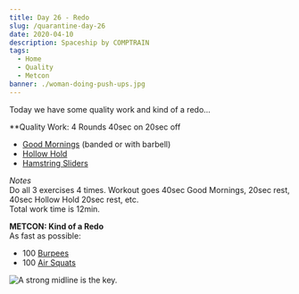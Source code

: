 ```yaml
---
title: Day 26 - Redo
slug: /quarantine-day-26
date: 2020-04-10
description: Spaceship by COMPTRAIN
tags:
  - Home
  - Quality
  - Metcon
banner: ./woman-doing-push-ups.jpg
---
```


Today we have some quality work and kind of a redo...

**Quality Work: 4 Rounds 40sec on 20sec off<br/>
* [Good Mornings](https://www.youtube.com/watch?v=YA-h3n9L4YU) (banded or with barbell)
* [Hollow Hold](https://www.youtube.com/watch?v=XzQe1S91Fr0)
* [Hamstring Sliders](https://www.youtube.com/watch?v=pBnySBa9srE)

*Notes*<br/>
Do all 3 exercises 4 times. Workout goes 40sec Good Mornings, 20sec rest, 40sec Hollow Hold 20sec rest, etc.<br/>
Total work time is 12min.

**METCON: Kind of a Redo**<br/>
As fast as possible:<br/>
* 100 [Burpees](https://www.youtube.com/watch?v=auBLPXO8Fww)
* 100 [Air Squats](https://www.youtube.com/watch?v=C_VtOYc6j5c)

![A strong midline is the key.](./woman-doing-push-ups.jpg)
